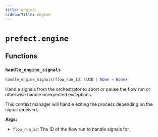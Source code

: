 ```yaml
---
title: engine
sidebarTitle: engine
---
```


# `prefect.engine`

## Functions

### `handle_engine_signals`

```python
handle_engine_signals(flow_run_id: UUID | None = None)
```


Handle signals from the orchestrator to abort or pause the flow run or otherwise
handle unexpected exceptions.

This context manager will handle exiting the process depending on the signal received.

**Args:**
- `flow_run_id`: The ID of the flow run to handle signals for.

